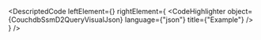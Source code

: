 
<DescriptedCode
  leftElement={<CouchdbSsmD2QueryDesc />}
  rightElement={
    <CodeHighlighter
      object={CouchdbSsmD2QueryVisualJson}
      language={"json"}
      title={"Example"}
    />
  }
/>

<CouchdbDatabaseListQueryFunctionIndex />

<CouchdbAdminListQueryFunctionIndex />

<CouchdbChaincodeListQueryFunctionIndex />

<CouchdbDatabaseGetChangesQueryFunctionIndex />

<CouchdbDatabaseGetQueryFunctionIndex />

<CouchdbUserListQueryFunctionIndex />

<CouchdbSsmSessionStateGetQueryFunctionIndex />

<CouchdbSsmSessionStateListQueryFunctionIndex />

<CouchdbSsmGetQueryFunctionIndex />

<CouchdbSsmListQueryFunctionIndex />
